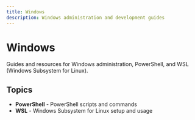 ```yaml
---
title: Windows
description: Windows administration and development guides
---
```


# Windows

Guides and resources for Windows administration, PowerShell, and WSL (Windows Subsystem for Linux).

## Topics

- **PowerShell** - PowerShell scripts and commands
- **WSL** - Windows Subsystem for Linux setup and usage
